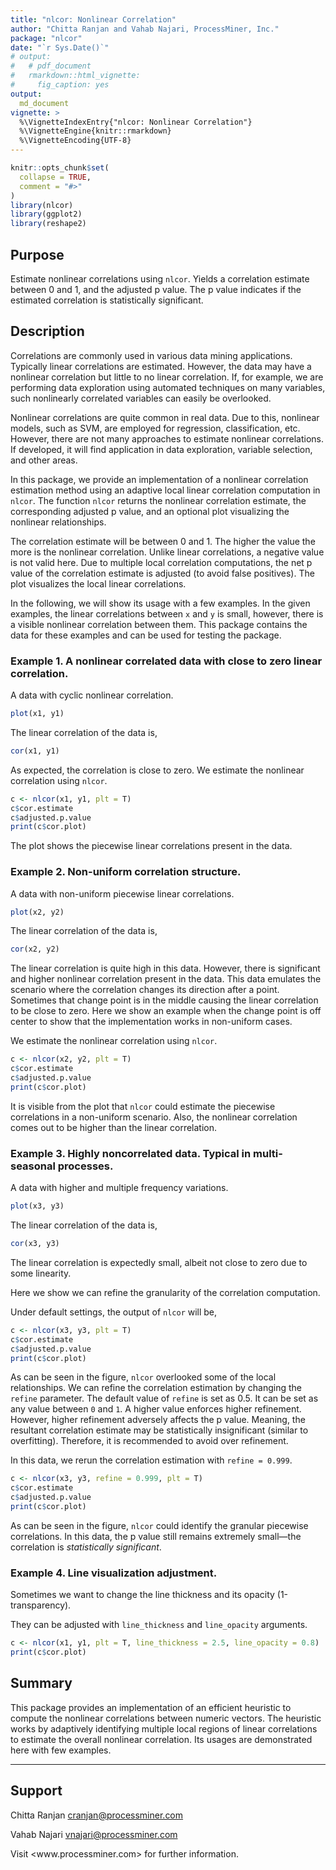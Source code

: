 ```yaml
---
title: "nlcor: Nonlinear Correlation"
author: "Chitta Ranjan and Vahab Najari, ProcessMiner, Inc."
package: "nlcor"
date: "`r Sys.Date()`"
# output:
#   # pdf_document
#   rmarkdown::html_vignette:
#     fig_caption: yes
output:
  md_document
vignette: >
  %\VignetteIndexEntry{"nlcor: Nonlinear Correlation"}
  %\VignetteEngine{knitr::rmarkdown}
  %\VignetteEncoding{UTF-8}
---
```


```r
knitr::opts_chunk$set(
  collapse = TRUE,
  comment = "#>"
)
library(nlcor)
library(ggplot2)
library(reshape2)
```

## Purpose 
Estimate nonlinear correlations using `nlcor`. Yields a correlation 
estimate between 0 and 1, and the adjusted p value. The p value indicates if
the estimated correlation is statistically significant.

## Description
Correlations are commonly used in various data mining applications. 
Typically linear correlations are estimated. However, the data
may have a nonlinear correlation but little to no linear correlation. If,
for example, we are performing data exploration 
using automated techniques on many variables,
such nonlinearly correlated variables can easily be overlooked.

Nonlinear correlations are quite common in real data. Due to this, nonlinear
models, such as SVM, are employed for regression, classification, etc.
However, there are not many approaches to estimate nonlinear correlations.
If developed, it will find 
application in data exploration, variable selection, and other areas.

In this package, we provide an implementation of a nonlinear correlation 
estimation method using an adaptive local linear correlation computation in
`nlcor`. The function
`nlcor` returns the nonlinear correlation estimate, the corresponding 
adjusted p value, and an optional plot visualizing the nonlinear relationships. 

The correlation estimate will be between 0 and 1. The higher the value the more 
is the nonlinear correlation. Unlike linear correlations, a negative value is not 
valid here. Due to multiple local correlation computations, the net p value
of the correlation estimate is adjusted (to avoid false positives). The plot
visualizes the local linear correlations.

In the following, we will show its usage with a few examples. In the given examples,
the linear correlations between `x` and `y` is small, however, there is a 
visible nonlinear correlation between them. This package contains the data
for these examples and can be used for testing the package.

### Example 1. A nonlinear correlated data with close to zero linear correlation.

A data with cyclic nonlinear correlation.


```r
plot(x1, y1)
```

The linear correlation of the data is,
```r
cor(x1, y1)
```

As expected, the correlation is close to zero. We estimate the nonlinear
correlation using `nlcor`.

```r
c <- nlcor(x1, y1, plt = T)
c$cor.estimate
c$adjusted.p.value
print(c$cor.plot)
```

The plot shows the piecewise linear correlations present in the data.

### Example 2. Non-uniform correlation structure.

A data with non-uniform piecewise linear correlations.

```r
plot(x2, y2)
```

The linear correlation of the data is,
```r
cor(x2, y2)
```

The linear correlation is quite high in this data. However, there is 
significant and higher nonlinear correlation present in the data. 
This data emulates the scenario where the correlation changes its
direction after a point. Sometimes that change point is in the middle causing
the linear correlation to be close to zero. Here we show an example when the 
change point is off center to show that the implementation works in 
non-uniform cases.

We estimate the nonlinear correlation using `nlcor`.

```r
c <- nlcor(x2, y2, plt = T)
c$cor.estimate
c$adjusted.p.value
print(c$cor.plot)
```

It is visible from the plot that `nlcor` could estimate the piecewise
correlations in a non-uniform scenario. Also, the nonlinear correlation comes
out to be higher than the linear correlation.

### Example 3. Highly noncorrelated data. Typical in multi-seasonal processes.
A data with higher and multiple frequency variations.

```r
plot(x3, y3)
```

The linear correlation of the data is,
```r
cor(x3, y3)
```

The linear correlation is expectedly small, albeit not close to zero due to 
some linearity.

Here we show we can refine the granularity of the correlation computation.

Under default settings, the output of `nlcor` will be,

```r
c <- nlcor(x3, y3, plt = T)
c$cor.estimate
c$adjusted.p.value
print(c$cor.plot)
```

As can be seen in the figure, `nlcor` overlooked some of the local relationships.
We can refine the correlation estimation by changing the `refine` parameter. 
The default value of `refine` is set as 0.5. It can be set as any 
value between `0` and `1`. A higher value enforces higher refinement. However,
higher refinement adversely affects the p value. Meaning, the resultant 
correlation estimate may be statistically insignificant (similar to overfitting).
Therefore, it is recommended to avoid over refinement.

In this data, we rerun the correlation estimation with `refine = 0.999`.

```r
c <- nlcor(x3, y3, refine = 0.999, plt = T)
c$cor.estimate
c$adjusted.p.value
print(c$cor.plot)
```

As can be seen in the figure, `nlcor` could identify the granular piecewise
correlations. In this data, the p value still remains extremely small—the
correlation is _statistically significant_.

### Example 4. Line visualization adjustment.

Sometimes we want to change the line thickness and its opacity (1-transparency).

They can be adjusted with `line_thickness` and `line_opacity` arguments.

```r
c <- nlcor(x1, y1, plt = T, line_thickness = 2.5, line_opacity = 0.8)
print(c$cor.plot)
```


## Summary
This package provides
an implementation of an efficient heuristic to compute the nonlinear correlations between numeric vectors. The heuristic works by adaptively     identifying multiple local regions of linear correlations to estimate the     overall nonlinear correlation. Its usages are demonstrated here with few
examples. 

---
## Support
Chitta Ranjan
<cranjan@processminer.com>

Vahab Najari
<vnajari@processminer.com>

Visit <www.processminer.com> for further information.


